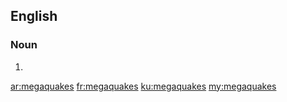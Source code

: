 ==English==

===Noun===
{{head|en|noun plural form}}

# {{plural of|megaquake|lang=en}}

[[ar:megaquakes]]
[[fr:megaquakes]]
[[ku:megaquakes]]
[[my:megaquakes]]